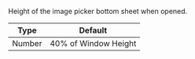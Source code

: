 Height of the image picker bottom sheet when opened.

| Type   | Default              |
| ------ | -------------------- |
| Number | 40% of Window Height |
